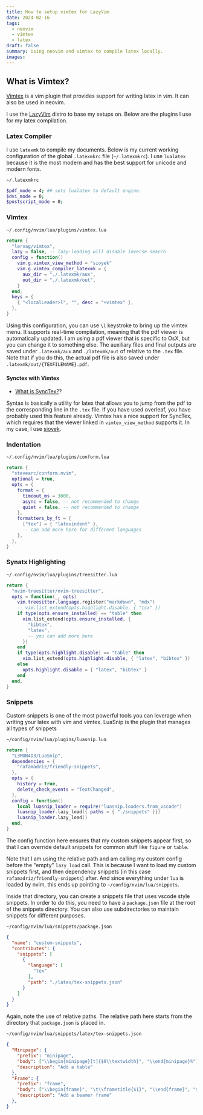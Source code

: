 ```yaml
---
title: How to setup vimtex for LazyVim
date: 2024-02-16
tags: 
  - neovim
  - vimtex
  - latex
draft: false
summary: Using neovim and vimtex to compile latex locally.
images: 
---
```


## What is Vimtex?
[Vimtex](https://github.com/lervag/vimtex) is a vim plugin that provides support for writing latex in vim.
It can also be used in neovim.

I use the [LazyVim](https://www.lazyvim.org) distro to base my setups on.
Below are the plugins I use for my latex compilation.

### Latex Compiler

I use `latexmk` to compile my documents.
Below is my current working configuration of the global `.latexmkrc` file (`~/.latexmkrc`).
I use `lualatex` because it is the most modern and has the best support for unicode and modern fonts.

`~/.latexmkrc`
```bash
$pdf_mode = 4; ## sets lualatex to default engine.
$dvi_mode = 0;
$postscript_mode = 0;
```

### Vimtex

`~/.config/nvim/lua/plugins/vimtex.lua`
```lua
return {
  "lervag/vimtex",
  lazy = false, -- lazy-loading will disable inverse search
  config = function()
    vim.g.vimtex_view_method = "sioyek"
    vim.g.vimtex_compiler_latexmk = {
      aux_dir = "./.latexmk/aux",
      out_dir = "./.latexmk/out",
    }
  end,
  keys = {
    { "<localLeader>l", "", desc = "+vimtex" },
  },
}
```

Using this configuration, you can use `\l` keystroke to bring up the vimtex menu.
It supports real-time compilation, meaning that the pdf viewer is automatically updated.
I am using a pdf viewer that is specific to OsX, but you can change it to something else.
The auxiliary files and final outputs are saved under `.latexmk/aux` and `./latexmk/out` of relative to the `.tex` file. 
Note that if you do this, the actual pdf file is also saved under `.latexmk/out/{TEXFILENAME}.pdf`.

#### Synctex with Vimtex

- [What is SyncTex?](https://tex.stackexchange.com/questions/118489/what-exactly-is-synctex)?

Syntax is basically a utility for latex that allows you to jump from the pdf to the corresponding line in the `.tex` file. If you have used overleaf, you have probably used this feature already. Vimtex has a nice support for SyncTex, which requires that the viewer linked in `vimtex_view_method` supports it. In my case, I use [sioyek](http://sioyek.info).

### Indentation

`~/.config/nvim/lua/plugins/conform.lua`
```lua
return {
  "stevearc/conform.nvim",
  optional = true,
  opts = {
    format = {
      timeout_ms = 3000,
      async = false, -- not recommended to change
      quiet = false, -- not recommended to change
    },
    formatters_by_ft = {
      ["tex"] = { "latexindent" },
      -- can add more here for different languages
    },
  },
}
```

### Synatx Highlighting

`~/.config/nvim/lua/plugins/treesitter.lua`
```lua
return {
  "nvim-treesitter/nvim-treesitter",
  opts = function(_, opts)
    vim.treesitter.language.register("markdown", "mdx")
    -- vim.list_extend(opts.highlight.disable, { "tsx" })
    if type(opts.ensure_installed) == "table" then
      vim.list_extend(opts.ensure_installed, {
        "bibtex",
        "latex",
        -- you can add more here
      })
    end
    if type(opts.highlight.disable) == "table" then
      vim.list_extend(opts.highlight.disable, { "latex", "bibtex" })
    else
      opts.highlight.disable = { "latex", "bibtex" }
    end
  end,
}
```

### Snippets

Custom snippets is one of the most powerful tools you can leverage when writing your latex with vim and vimtex.
LuaSnip is the plugin that manages all types of snippets

`~/config/nvim/lua/plugins/luasnip.lua`
```lua
return {
  "L3MON4D3/LuaSnip",
  dependencies = {
    "rafamadriz/friendly-snippets",
  },
  opts = {
    history = true,
    delete_check_events = "TextChanged",
  },
  config = function()
    local luasnip_loader = require("luasnip.loaders.from_vscode")
    luasnip_loader.lazy_load({ paths = { "./snippets" }})
    luasnip_loader.lazy_load()
  end,
}
```

The config function here ensures that my custom snippets appear first,
so that I can override default snippets for common stuff like `figure` or `table`.

Note that I am using the relative path and am calling my custom config before the "empty" `lazy_load` call. This is because I want to load my custom snippets first, and then dependency snippets (in this case `rafamadriz/friendly-snippets`) after. And since everything under `lua` is loaded by nvim, this ends up pointing to `~/config/nvim/lua/snippets`.

Inside that directory, you can create a snippets file that uses vscode style snippets. In order to do this, you need to have a `package.json` file at the root of the snippets directory. You can also use subdirectories to maintain snippets for different purposes.

`~/config/nvim/lua/snippets/package.json`
```json
{
  "name": "custom-snippets",
  "contributes": {
    "snippets": [
      {
        "language": [
          "tex"
        ],
        "path": "./latex/tex-snippets.json"
      }
    ]
  }
}
```
Again, note the use of relative paths.
The relative path here starts from the directory that `package.json` is placed in.

`~/config/nvim/lua/snippets/latex/tex-snippets.json`
```json
{
  "Minipage": {
    "prefix": "minipage",
    "body": ["\\begin{minipage}[t]{$0\\textwidth}", "\\end{minipage}%"],
    "description": "Add a table"
  },
  "Frame": {
    "prefix": "frame",
    "body": ["\\begin{frame}", "\t\\frametitle{$1}", "\\end{frame}", "$0"],
    "description": "Add a beamer frame"
  },
}
```

